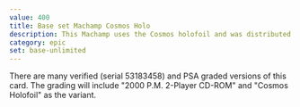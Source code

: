 ```yaml
---
value: 400
title: Base set Machamp Cosmos Holo
description: This Machamp uses the Cosmos holofoil and was distributed in the 2-Player CD-ROM Starter Set.
category: epic
set: base-unlimited
---
```


There are many verified (serial 53183458) and PSA graded versions of this card.
The grading will include "2000 P.M. 2-Player CD-ROM" and "Cosmos Holofoil" as the variant.
